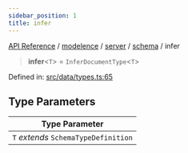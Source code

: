 ```yaml
---
sidebar_position: 1
title: infer
---
```


[API Reference](/api-reference/modelence/server/namespaces/schema/type-aliases/../../../../../index) / [modelence](/api-reference/modelence/server/namespaces/schema/type-aliases/../../../../index) / [server](/api-reference/modelence/server/namespaces/schema/type-aliases/../../../index) / [schema](/api-reference/modelence/server/namespaces/schema/type-aliases/../index) / infer

> **infer**\<`T`\> = `InferDocumentType`\<`T`\>

Defined in: [src/data/types.ts:65](https://github.com/modelence/modelence/blob/6f8d1a39ada0a9525dda9bbbcc98c153ce033f96/packages/modelence/src/data/types.ts#L65)

## Type Parameters

| Type Parameter |
| ------ |
| `T` *extends* `SchemaTypeDefinition` |
